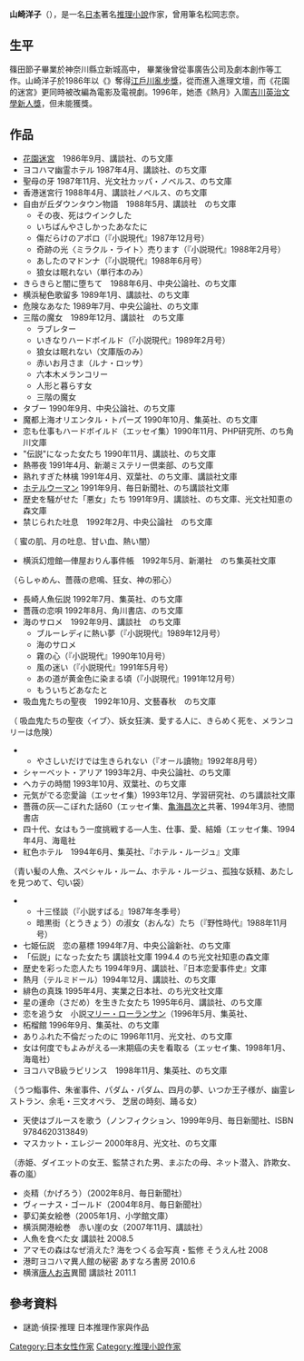 {{Infobox writer <!-- for more information see [[:Template:Infobox_writer/doc|:Template:Infobox writer/doc]] -->
| name = 山崎洋子
| image =
| caption =
| birth_date = {{birth date and age|1947|8|6|}}
| birth_place = [[日本|日本]][[京都府|京都府]][[宮津市|宮津市]]
| death_date = 
| death_place = 
| occupation = [[小說家|小說家]]
| genre = [[推理小說|推理小說]]
| movement =
| notableworks = 《[[花園迷宮|花園迷宮]]》
| awards        = [[江戶川亂步獎|江戶川亂步獎]]（1986年）
| influences =
| influenced =
| website =
}}
'''山崎洋子'''（{{bd|1947年|8月6日||}}），是一名[[日本|日本]]著名[[推理小說|推理小說]]作家，曾用筆名松岡志奈。

==生平==
篠田節子畢業於神奈川縣立新城高中， 畢業後曾從事廣告公司及劇本創作等工作。山崎洋子於1986年以《{{link-ja|花園的迷宮|花園の迷宮}}》奪得[[江戶川亂步獎|江戶川亂步獎]]，從而進入進理文壇，而《花園的迷宮》更同時被改編為電影及電視劇。1996年，她憑《熱月》入圍[[吉川英治文學新人獎|吉川英治文學新人獎]]，但未能獲獎。


== 作品 ==
* [[花園迷宮|花園迷宮]]　1986年9月、講談社、のち文庫 
* ヨコハマ幽霊ホテル 1987年4月、講談社、のち文庫
* 聖母の牙 1987年11月、光文社カッパ・ノベルス、のち文庫
* 香港迷宮行 1988年4月、講談社ノベルス、のち文庫
* 自由が丘ダウンタウン物語　1988年5月、講談社　のち文庫
** その夜、死はウインクした
** いちばんやさしかったあなたに
** 傷だらけのアポロ（『小説現代』1987年12月号）
** 奇跡の光〈ミラクル・ライト〉売ります（『小説現代』1988年2月号）
** あしたのマドンナ（『小説現代』1988年6月号）
** 狼女は眠れない（単行本のみ）
* きらきらと闇に堕ちて　1988年6月、中央公論社、のち文庫　
* 横浜秘色歌留多 1989年1月、講談社、のち文庫
* 危険なあなた 1989年7月、中央公論社、のち文庫
* 三階の魔女　1989年12月、講談社　のち文庫　
** ラブレター
** いきなりハードボイルド（『小説現代』1989年2月号）
** 狼女は眠れない（文庫版のみ）
** 赤いお月さま（ルナ・ロッサ）
** 六本木メランコリー
** 人形と暮らす女
** 三階の魔女
* タブー 1990年9月、中央公論社、のち文庫
* 魔都上海オリエンタル・トパーズ 1990年10月、集英社、のち文庫
* 恋も仕事もハードボイルド（エッセイ集）1990年11月、PHP研究所、のち角川文庫
* "伝説"になった女たち 1990年11月、講談社、のち文庫
* 熱帯夜 1991年4月、新潮ミステリー倶楽部、のち文庫
* 熟れすぎた林檎 1991年4月、双葉社、のち文庫、講談社文庫
* [[ホテルウーマン|ホテルウーマン]] 1991年9月、毎日新聞社、のち講談社文庫
* 歴史を騒がせた「悪女」たち 1991年9月、講談社、のち文庫、光文社知恵の森文庫
* 禁じられた吐息　1992年2月、中央公論社　のち文庫　
（ 蜜の肌、月の吐息、甘い血、熱い闇）
* 横浜幻燈館―俥屋おりん事件帳　1992年5月、新潮社　のち集英社文庫　
（らしゃめん、薔薇の悲鳴、狂女、神の邪心）
* 長崎人魚伝説 1992年7月、集英社、のち文庫
* 薔薇の恋唄 1992年8月、角川書店、のち文庫
* 海のサロメ　1992年9月、講談社　のち文庫
** ブルーレディに熱い夢（『小説現代』1989年12月号）
** 海のサロメ
** 霧の心（『小説現代』1990年10月号）
** 風の迷い（『小説現代』1991年5月号）
** あの道が黄金色に染まる頃（『小説現代』1991年12月号）
** もういちどあなたと
* 吸血鬼たちの聖夜　1992年10月、文藝春秋　のち文庫　
（ 吸血鬼たちの聖夜〈イブ〉、妖女狂演、愛する人に、きらめく死を、メランコリーは危険）
** やさしいだけでは生きられない（『オール讀物』1992年8月号）
* シャーベット・アリア 1993年2月、中央公論社、のち文庫
* ヘカテの時間 1993年10月、双葉社、のち文庫
* 元気がでる恋愛論（エッセイ集）1993年12月、学習研究社、のち講談社文庫
* 薔薇の灰―こぼれた話60（エッセイ集、[[亀海昌次|亀海昌次]]と共著、1994年3月、徳間書店
* 四十代、女はもう一度挑戦する―人生、仕事、愛、結婚（エッセイ集、1994年4月、海竜社
* 紅色ホテル　1994年6月、集英社、『ホテル・ルージュ』文庫
（青い髪の人魚、スペシャル・ルーム、ホテル・ルージュ、孤独な妖精、あたしを見つめて、匂い袋）
** 十三怪談（『小説すばる』1987年冬季号）
** 暗黒街（とうきょう）の淑女（おんな）たち（『野性時代』1988年11月号）
* 七姫伝説　恋の墓標 1994年7月、中央公論新社、のち文庫
*「伝説」になった女たち 講談社文庫 1994.4  のち光文社知恵の森文庫　
* 歴史を彩った恋人たち 1994年9月、講談社、『日本恋愛事件史』文庫
* 熱月（テルミドール）1994年12月、講談社、のち文庫　
* 緋色の真珠 1995年4月、実業之日本社、のち光文社文庫
* 星の運命（さだめ）を生きた女たち 1995年6月、講談社、のち文庫
* 恋を追う女　小説[[マリー・ローランサン|マリー・ローランサン]]（1996年5月、集英社、
* 柘榴館 1996年9月、集英社、のち文庫
* ありふれた不倫だったのに 1996年11月、光文社、のち文庫
* 女は何度でもよみがえる―末期癌の夫を看取る（エッセイ集、1998年1月、海竜社）
* ヨコハマB級ラビリンス　1998年11月、集英社、のち文庫　
（うつ鮨事件、朱雀事件、パダム・パダム、四月の夢、いつか王子様が、幽霊レストラン、余毛・三文オペラ、
芝居の時刻、踊る女）
* 天使はブルースを歌う（ノンフィクション、1999年9月、毎日新聞社、ISBN 9784620313849）
* マスカット・エレジー 2000年8月、光文社、のち文庫　
（赤姫、ダイエットの女王、監禁された男、まぶたの母、ネット潜入、詐欺女、春の嵐）
* 炎精（かげろう）（2002年8月、毎日新聞社）
* ヴィーナス・ゴールド（2004年8月、毎日新聞社）
* 夢幻美女絵巻（2005年1月、小学館文庫）
* 横浜開港絵巻　赤い崖の女（2007年11月、講談社）
*人魚を食べた女 講談社 2008.5  
*アマモの森はなぜ消えた? 海をつくる会写真・監修 そうえん社 2008
*港町ヨコハマ異人館の秘密 あすなろ書房 2010.6  
*横濱[[唐人お吉|唐人お吉]]異聞 講談社 2011.1




==參考資料==
*謎詭·偵探·推理 日本推理作家與作品


[[Category:日本女性作家|Category:日本女性作家]]
[[Category:推理小說作家|Category:推理小說作家]]